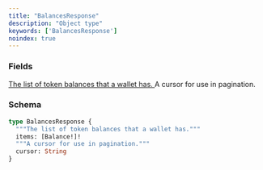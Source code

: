 ```yaml
---
title: "BalancesResponse"
description: "Object type"
keywords: ['BalancesResponse']
noindex: true
---
```


### Fields

<a href="/api-reference/types/balance">
  <ResponseField name="items" type="[Balance!]!" required>
    The list of token balances that a wallet has.
  </ResponseField>
</a>

<ResponseField name="cursor" type="String">
  A cursor for use in pagination.
</ResponseField>

### Schema


```graphql 
type BalancesResponse {
  """The list of token balances that a wallet has."""
  items: [Balance!]!
  """A cursor for use in pagination."""
  cursor: String
}
```

